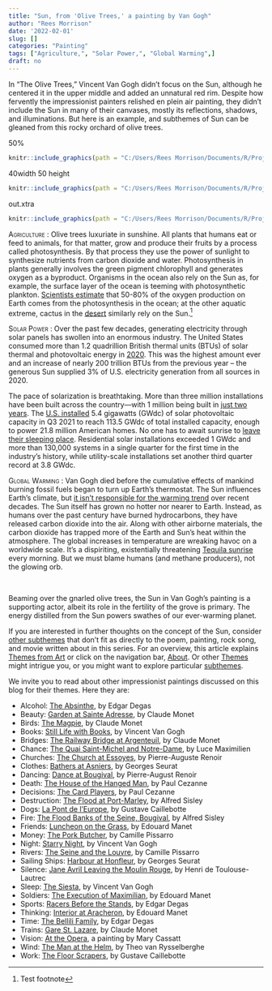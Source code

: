 ```yaml
---
title: "Sun, from 'Olive Trees,' a painting by Van Gogh"
author: "Rees Morrison"
date: '2022-02-01'
slug: []
categories: "Painting"
tags: ["Agriculture,", "Solar Power,", "Global Warming",]
draft: no
---
```


In “The Olive Trees,” Vincent Van Gogh didn’t focus on the Sun, although he centered it in the upper middle and added an unnatural red rim.  Despite how fervently the impressionist painters relished en plein air painting, they didn’t include the Sun in many of their canvases, mostly its reflections, shadows, and illuminations.   But here is an example, and subthemes of Sun can be gleaned from this rocky orchard of olive trees.

<!-- ![Olive Trees](/media/SunOlive.jpg) -->

50%

```r
knitr::include_graphics(path = "C:/Users/Rees Morrison/Documents/R/Projects/CLIENTS/Themes/BlogThemes1/static/media/SunOlive.jpg")
```

40width 50 height
```r
knitr::include_graphics(path = "C:/Users/Rees Morrison/Documents/R/Projects/CLIENTS/Themes/BlogThemes1/static/media/SunOlive.jpg")
```

out.xtra
```r
knitr::include_graphics(path = "C:/Users/Rees Morrison/Documents/R/Projects/CLIENTS/Themes/BlogThemes1/static/media/SunOlive.jpg")
```

<span style="font-variant:small-caps;"> Agriculture </span>:  Olive trees luxuriate in sunshine.  All plants that humans eat or feed to animals, for that matter, grow and produce their fruits by a process called photosynthesis.  By that process they use the power of sunlight to synthesize nutrients from carbon dioxide and water.  Photosynthesis in plants generally involves the green pigment chlorophyll and generates oxygen as a byproduct.   Organisms in the ocean also rely on the Sun as, for example, the surface layer of the ocean is teeming with photosynthetic plankton.  [Scientists estimate](https://oceanservice.noaa.gov/facts/ocean-oxygen.html) that 50-80% of the oxygen production on Earth comes from the photosynthesis in the ocean; at the other aquatic extreme, cactus in the [desert](https://themesfromart.com/post/2022-02-02-sun-from-lawrence-of-arabia-a-movie-with-peter-o-toole-omar-sharif-and-others/sunarabia/) similarly rely on the Sun.^[Test footnote]

<span style="font-variant:small-caps;"> Solar Power </span>:  Over the past few decades, generating electricity through solar panels has swollen into an enormous industry.   The United States consumed more than 1.2 quadrillion British thermal units (BTUs) of solar thermal and photovoltaic energy in [2020](https://www.statista.com/statistics/197254/consumption-of-solar-thermal-and-pv-energy-in-the-us-since-2006/). This was the highest amount ever and an increase of nearly 200 trillion BTUs from the previous year – the generous Sun supplied 3% of U.S. electricity generation from all sources in 2020.  

The pace of solarization is breathtaking.  More than three million installations have been built across the country—with 1 million being built in [just two years](https://www.energy.gov/solar).  The [U.S. installed](https://www.seia.org/us-solar-market-insight) 5.4 gigawatts (GWdc) of solar photovoltaic capacity in Q3 2021 to reach 113.5 GWdc of total installed capacity, enough to power 21.8 million American homes.  No one has to await sunrise to [leave their sleeping place](https://themesfromart.com/post/2022-02-01-sun-from-the-sun-rising-a-poem-by-john-donne/sundonne/).  Residential solar installations exceeded 1 GWdc and more than 130,000 systems in a single quarter for the first time in the industry's history, while utility-scale installations set another third quarter record at 3.8 GWdc.

<span style="font-variant:small-caps;"> Global Warming </span>:  Van Gogh died before the cumulative effects of mankind burning fossil fuels began to turn up Earth’s thermostat.  The Sun influences Earth's climate, but [it isn't responsible for the warming trend](https://climate.nasa.gov/faq/14/is-the-sun-causing-global-warming/) over recent decades.  The Sun itself has grown no hotter nor nearer to Earth.  Instead, as humans over the past century have burned hydrocarbons, they have released carbon dioxide into the air.  Along with other airborne materials, the carbon dioxide has trapped more of the Earth and Sun’s heat within the atmosphere.  The global increases in temperature are wreaking havoc on a worldwide scale.   It’s a dispiriting, existentially threatening [Tequila sunrise](https://themesfromart.com/post/2022-02-02-sun-from-tequila-sunrise-by-the-eagles/suntequila/) every morning.  But we must blame humans (and methane producers), not the glowing orb.

&nbsp;

Beaming over the gnarled olive trees, the Sun in Van Gogh’s painting is a supporting actor, albeit its role in the fertility of the grove is primary.  The energy distilled from the Sun powers swathes of our ever-warming planet.

If you are interested in further thoughts on the concept of the Sun, consider [other subthemes](https://themesfromart.com/post/2022-02-02-sun-additional-subthemes/sunaddl/) that don’t fit as directly to the poem, painting, rock song, and movie written about in this series.  For an overview, this article explains [Themes from Art](http://bit.ly/3sRXopI) or click on the navigation bar, [About](https://themesfromart.com/about/).  Or other [Themes](https://themesfromart.com/themes) might intrigue you, or you might want to explore particular [subthemes](https://themesfromart.com/subthemes).

We invite you to read about other impressionist paintings discussed on this blog for their themes.  Here they are: 

* Alcohol: [The Absinthe](https://themesfromart.com/post/2021-02-03-alcohol-absinthe-degas/alcoholabsinthedegas/), by Edgar Degas
* Beauty: [Garden at Sainte Adresse](https://themesfromart.com/post/2021-04-21-beauty-garden-at-sainte-adresse-from-a-painting-by-claude-monet/beautystadress/), by Claude Monet
* Birds: [The Magpie](https://themesfromart.com/post/2021-06-07-birds-the-magpie-a-painting-by-claude-monet/birdsmagpie/), by Claude Monet
* Books: [Still Life with Books](https://themesfromart.com/post/2022-01-02-books-from-still-life-with-books-a-painting-by-vincent-van-gogh/booksstill/), by Vincent Van Gogh
* Bridges: [The Railway Bridge at Argenteuil](https://themesfromart.com/post/2021-07-26-bridges-from-the-railway-bridge-at-argenteuill-a-painting-by-claude-monet/bridgesmonet/), by Claude Monet
* Chance: [The Quai Saint-Michel and Notre-Dame](http://localhost:4321/post/2021-03-14-chancechurch/chancechurch/), by Luce Maximilien
* Churches: [The Church at Essoyes](https://themesfromart.com/post/2021-05-21-churches-from-the-church-at-essoyes-a-painting-by-pierre-auguste-renoir/churchesrenoir/), by Pierre-Auguste Renoir 
* Clothes: [Bathers at Asniers](https://themesfromart.com/post/2021-08-30-clothes-from-bathers-at-asnieres-a-painting-by-georges-seurat/clothesbathers/), by Georges Seurat
* Dancing: [Dance at Bougival](https://themesfromart.com/post/2021-09-09-dancing-from-dance-at-bougival-a-painting-by-pierre-august-renoir/dancingbougival/), by Pierre-August Renoir
* Death: [The House of the Hanged Man](https://themesfromart.com/post/2021-05-03-death-from-house-of-the-hanged-man-a-painting-by-paul-cezanne/deathhanged/), by Paul Cezanne
* Decisions: [The Card Players](https://themesfromart.com/post/2021-02-08-decisions-the-card-players-a-painting-by-paul-cezanne/decisionscardplayerscezanne/), by Paul Cezanne
* Destruction: [The Flood at Port-Marley](https://themesfromart.com/post/2021-02-18-destruction-from-flood-at-port-marly-a-painting-by-alfred-sisley/destructionflood/), by Alfred Sisley
* Dogs: [La Pont de l'Europe](https://themesfromart.com/post/2022-01-14-dogs-from-la-pont-de-l-europe-by-gustave-caillebotte/dogsbridge/), by Gustave Caillebotte
* Fire: [The Flood Banks of the Seine, Bougival](https://themesfromart.com/post/2021-12-17-fire-from-the-flood-banks-of-the-seine-bougival-a-painting-by-alfred-sisley/fireflood/), by Alfred Sisley
* Friends: [Luncheon on the Grass](https://themesfromart.com/post/2021-06-20-friends-luncheon-on-the-grass-a-painting-by-edouard-manet/friendsluncheon/), by Edouard Manet
* Money: [The Pork Butcher](https://themesfromart.com/post/2021-10-15-money-from-the-pork-butcher-a-painting-by-camille-pissarro/moneypork/), by Camille Pissarro
* Night: [Starry Night](https://themesfromart.com/post/2021-11-05-night-from-the-starry-night-a-painting-by-vincent-van-gogh/nightstarry/), by Vincent Van Gogh
* Rivers: [The Seine and the Louvre](https://themesfromart.com/post/2021-10-03-rivers-from-the-seine-and-the-louvre-a-painting-by-camille-pissarro/riversseine/), by Camille Pissarro
* Sailing Ships: [Harbour at Honfleur](https://themesfromart.com/post/2021-06-26-sailing-ships-harbour-at-honfleur-a-painting-by-georges-seurat/sailinghonfleur/), by Georges Seurat
* Silence: [Jane Avril Leaving the Moulin Rouge](https://themesfromart.com/post/silenceavril/), by Henri de Toulouse-Lautrec
* Sleep: [The Siesta](https://themesfromart.com/post/2021-09-22-sleep-from-the-siesta-a-painting-by-vincent-van-gogh/sleepsiesta/), by Vincent Van Gogh
* Soldiers: [The Execution of Maximilian](https://themesfromart.com/post/2021-08-02-soldiers-the-execution-of-maximilian-a-painting-by-edouard-manet/soldiersmanet/), by Edouard Manet 
* Sports: [Racers Before the Stands](https://themesfromart.com/post/2021-07-12-sports-from-racers-before-the-stands-a-painting-by-edgar-degas/sportsdegas/), by Edgar Degas
* Thinking: [Interior at Aracheron](https://themesfromart.com/post/2021-11-22-thinking-from-interior-at-aracharon-a-painting-by-edourd-manet/thinkinginterior/), by Edouard Manet
* Time:	[The Bellili Family](https://themesfromart.com/post/2021-03-08-time-from-the-bellili-family-by-edgar-degas/timebellili/), by Edgar Degas
* Trains: [Gare St. Lazare](https://themesfromart.com/post/2021-05-10-trainslazare/trainslazare/), by Claude Monet
* Vision: [At the Opera](https://themesfromart.com/post/2021-12-03-vision-from-at-the-opera-a-painting-by-mary-cassatt/visionopera/), a painting by Mary Cassatt
* Wind: [The Man at the Helm](https://themesfromart.com/post/2021-08-12-wind-from-the-man-at-the-helm-a-painting-by-theo-van-rysselberghe/windhelm/), by Theo van Rysselberghe
* Work:	[The Floor Scrapers](https://themesfromart.com/post/2021-02-26-workscrapers/workscrapers/), by Gustave Caillebotte


